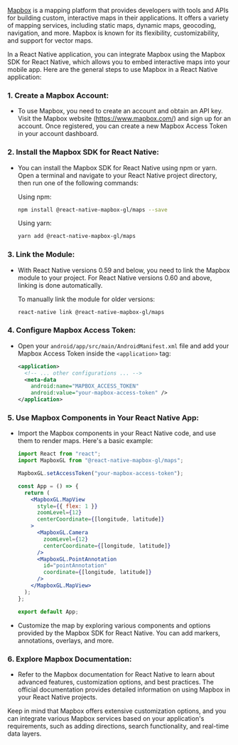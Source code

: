 [Mapbox](https://www.mapbox.com/) is a mapping platform that provides developers with tools and APIs for building custom, interactive maps in their applications. It offers a variety of mapping services, including static maps, dynamic maps, geocoding, navigation, and more. Mapbox is known for its flexibility, customizability, and support for vector maps.

In a React Native application, you can integrate Mapbox using the Mapbox SDK for React Native, which allows you to embed interactive maps into your mobile app. Here are the general steps to use Mapbox in a React Native application:

### 1. **Create a Mapbox Account:**

- To use Mapbox, you need to create an account and obtain an API key. Visit the Mapbox website (https://www.mapbox.com/) and sign up for an account. Once registered, you can create a new Mapbox Access Token in your account dashboard.

### 2. **Install the Mapbox SDK for React Native:**

- You can install the Mapbox SDK for React Native using npm or yarn. Open a terminal and navigate to your React Native project directory, then run one of the following commands:

  Using npm:

  ```bash
  npm install @react-native-mapbox-gl/maps --save
  ```

  Using yarn:

  ```bash
  yarn add @react-native-mapbox-gl/maps
  ```

### 3. **Link the Module:**

- With React Native versions 0.59 and below, you need to link the Mapbox module to your project. For React Native versions 0.60 and above, linking is done automatically.

  To manually link the module for older versions:

  ```bash
  react-native link @react-native-mapbox-gl/maps
  ```

### 4. **Configure Mapbox Access Token:**

- Open your `android/app/src/main/AndroidManifest.xml` file and add your Mapbox Access Token inside the `<application>` tag:

  ```xml
  <application>
    <!-- ... other configurations ... -->
    <meta-data
      android:name="MAPBOX_ACCESS_TOKEN"
      android:value="your-mapbox-access-token" />
  </application>
  ```

### 5. **Use Mapbox Components in Your React Native App:**

- Import the Mapbox components in your React Native code, and use them to render maps. Here's a basic example:

  ```jsx
  import React from "react";
  import MapboxGL from "@react-native-mapbox-gl/maps";

  MapboxGL.setAccessToken("your-mapbox-access-token");

  const App = () => {
    return (
      <MapboxGL.MapView
        style={{ flex: 1 }}
        zoomLevel={12}
        centerCoordinate={[longitude, latitude]}
      >
        <MapboxGL.Camera
          zoomLevel={12}
          centerCoordinate={[longitude, latitude]}
        />
        <MapboxGL.PointAnnotation
          id="pointAnnotation"
          coordinate={[longitude, latitude]}
        />
      </MapboxGL.MapView>
    );
  };

  export default App;
  ```

- Customize the map by exploring various components and options provided by the Mapbox SDK for React Native. You can add markers, annotations, overlays, and more.

### 6. **Explore Mapbox Documentation:**

- Refer to the Mapbox documentation for React Native to learn about advanced features, customization options, and best practices. The official documentation provides detailed information on using Mapbox in your React Native projects.

Keep in mind that Mapbox offers extensive customization options, and you can integrate various Mapbox services based on your application's requirements, such as adding directions, search functionality, and real-time data layers.
